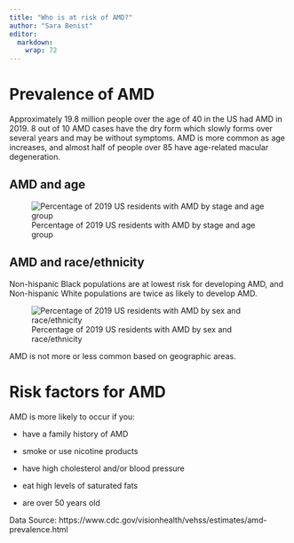 ```yaml
---
title: "Who is at risk of AMD?"
author: "Sara Benist"
editor: 
  markdown: 
    wrap: 72
---
```


# Prevalence of AMD

Approximately 19.8 million people over the age of 40 in the US had AMD
in 2019. 8 out of 10 AMD cases have the dry form which slowly forms over
several years and may be without symptoms. AMD is more common as age
increases, and almost half of people over 85 have age-related macular
degeneration.

## AMD and age

![Percentage of 2019 US residents with AMD by stage and age
group](images/agegraph.png){#fig-age}

## AMD and race/ethnicity

Non-hispanic Black populations are at lowest risk for developing AMD,
and Non-hispanic White populations are twice as likely to develop AMD.

![Percentage of 2019 US residents with AMD by sex and
race/ethnicity](images/raceethnicgraph.png){#fig-race}

AMD is not more or less common based on geographic areas.

# Risk factors for AMD

AMD is more likely to occur if you:

-   have a family history of AMD

-   smoke or use nicotine products

-   have high cholesterol and/or blood pressure

-   eat high levels of saturated fats

-   are over 50 years old

Data Source:
https://www.cdc.gov/visionhealth/vehss/estimates/amd-prevalence.html
